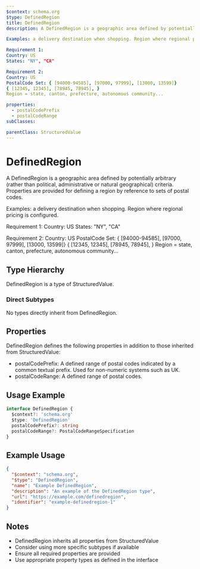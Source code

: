 ```yaml
---
$context: schema.org
$type: DefinedRegion
title: DefinedRegion
description: A DefinedRegion is a geographic area defined by potentially arbitrary (rather than political, administrative or natural geographical) criteria. Properties are provided for defining a region by reference to sets of postal codes.

Examples: a delivery destination when shopping. Region where regional pricing is configured.

Requirement 1:
Country: US
States: "NY", "CA"

Requirement 2:
Country: US
PostalCode Set: { [94000-94585], [97000, 97999], [13000, 13599]}
{ [12345, 12345], [78945, 78945], }
Region = state, canton, prefecture, autonomous community...

properties:
  - postalCodePrefix
  - postalCodeRange
subClasses:

parentClass: StructuredValue
---
```


# DefinedRegion

A DefinedRegion is a geographic area defined by potentially arbitrary (rather than political, administrative or natural geographical) criteria. Properties are provided for defining a region by reference to sets of postal codes.

Examples: a delivery destination when shopping. Region where regional pricing is configured.

Requirement 1:
Country: US
States: "NY", "CA"

Requirement 2:
Country: US
PostalCode Set: { [94000-94585], [97000, 97999], [13000, 13599]}
{ [12345, 12345], [78945, 78945], }
Region = state, canton, prefecture, autonomous community...


## Type Hierarchy

DefinedRegion is a type of StructuredValue.

### Direct Subtypes

No types directly inherit from DefinedRegion.

## Properties

DefinedRegion defines the following properties in addition to those inherited from StructuredValue:

- postalCodePrefix: A defined range of postal codes indicated by a common textual prefix. Used for non-numeric systems such as UK.
- postalCodeRange: A defined range of postal codes.

## Usage Example

```typescript
interface DefinedRegion {
  $context?: 'schema.org'
  $type: 'DefinedRegion'
  postalCodePrefix?: string
  postalCodeRange?: PostalCodeRangeSpecification
}
```

## Example Usage

```json
{
  "$context": "schema.org",
  "$type": "DefinedRegion",
  "name": "Example DefinedRegion",
  "description": "An example of the DefinedRegion type",
  "url": "https://example.com/definedregion",
  "identifier": "example-definedregion-1"
}
```

## Notes

- DefinedRegion inherits all properties from StructuredValue
- Consider using more specific subtypes if available
- Ensure all required properties are provided
- Use appropriate property types as defined in the interface
